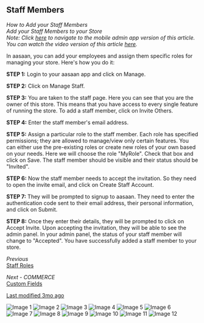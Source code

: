## Staff Members

*How to Add your Staff Members*  
*Add your Staff Members to your Store*  
*Note: Click [here](#) to navigate to the mobile admin app version of this article.*  
*You can watch the video version of this article [here](#).*  

In aasaan, you can add your employees and assign them specific roles for managing your store. Here's how you do it:

**STEP 1:**
Login to your aasaan app and click on Manage.

**STEP 2:**
Click on Manage Staff.

**STEP 3:**
You are taken to the staff page. Here you can see that you are the owner of this store. This means that you have access to every single feature of running the store. To add a staff member, click on Invite Others.

**STEP 4:**
Enter the staff member's email address.

**STEP 5:**
Assign a particular role to the staff member. Each role has specified permissions; they are allowed to manage/view only certain features. You can either use the pre-existing roles or create new roles of your own based on your needs.
Here we will choose the role "MyRole". Check that box and click on Save.
The staff member should be visible and their status should be "Invited".

**STEP 6:**
Now the staff member needs to accept the invitation.
So they need to open the invite email, and click on Create Staff Account.

**STEP 7:**
They will be prompted to signup to aasaan.
They need to enter the authentication code sent to their email address, their personal information, and click on Submit.

**STEP 8:**
Once they enter their details, they will be prompted to click on Accept Invite.
Upon accepting the invitation, they will be able to see the admin panel.
In your admin panel, the status of your staff member will change to "Accepted".
You have successfully added a staff member to your store.

*Previous*  
[Staff Roles](#)

*Next - COMMERCE*  
[Custom Fields](#)

[Last modified 3mo ago](#)

![Image 1](https://cdn.aasaan.app/docs/staff/staff_1.png)
![Image 2](https://cdn.aasaan.app/docs/staff/staff_2.png)
![Image 3](https://cdn.aasaan.app/docs/staff/staff_3.png)
![Image 4](https://cdn.aasaan.app/docs/staff/staff_4.png)
![Image 5](https://cdn.aasaan.app/docs/staff/staff_5.png)
![Image 6](https://cdn.aasaan.app/docs/staff/staff_6.png)
![Image 7](https://cdn.aasaan.app/docs/staff/staff_7.png)
![Image 8](https://cdn.aasaan.app/docs/staff/staff_8.jpg)
![Image 9](https://cdn.aasaan.app/docs/staff/staff_9.png)
![Image 10](https://cdn.aasaan.app/docs/staff/staff_10.png)
![Image 11](https://cdn.aasaan.app/docs/staff/staff_11.jpg)
![Image 12](https://cdn.aasaan.app/docs/staff/staff_12.png)
